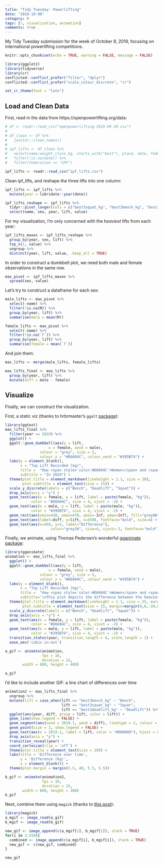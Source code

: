 ```yaml
---
title: "Tidy Tuesday: Powerlifting"
date: "2019-10-08"
category: R
tags: [r, visualization, animation]
comments: true
---
```


My Tidy Tuesday submission for the week of October 8, 2019, focusing on international powerlifting competitions.

```r
knitr::opts_chunk$set(echo = TRUE, warning = FALSE, message = FALSE)
```

```r
library(ggplot2)
library(tidyverse)
library(cr)
conflicted::conflict_prefer("filter", "dplyr")
conflicted::conflict_prefer("scale_colour_discrete", "cr")

set_cr_theme(font = "lato")
```

## Load and Clean Data

First, read in the data from https://openpowerlifting.org/data:

```r
# df <- readr::read_csv("openpowerlifting-2019-09-20.csv")
# 
# df_clean <- df %>% 
#   janitor::clean_names()
# 
# ipf_lifts <- df_clean %>% 
#   select(name:weight_class_kg, starts_with("best"), place, date, federation, meet_name)  %>% 
#   filter(!is.na(date)) %>% 
#   filter(federation == "IPF")

ipf_lifts <- readr::read_csv("ipf_lifts.csv")
```

Clean ipf_lifts, and reshape the three lifts into one column:

```r
ipf_lifts <- ipf_lifts %>% 
  mutate(year = lubridate::year(date))

ipf_lifts_reshape <- ipf_lifts %>% 
  tidyr::pivot_longer(cols = c("best3squat_kg", "best3bench_kg", "best3deadlift_kg"), names_to = "lift") %>% 
  select(name, sex, year, lift, value)
```

For my visualization, I'm only concerned with the *heaviest* lifts from each year:

```r
ipf_lifts_maxes <- ipf_lifts_reshape %>% 
  group_by(year, sex, lift) %>% 
  top_n(1, value) %>% 
  ungroup %>% 
  distinct(year, lift, value, .keep_all = TRUE)
```

In order to construct a dumbbell plot, we need both male and female observations in the same row.

```r
max_pivot <- ipf_lifts_maxes %>% 
  spread(sex, value)
```

Let's try to construct a dataframe for each sex:

```r
male_lifts <- max_pivot %>% 
  select(-name) %>% 
  filter(!is.na(M)) %>% 
  group_by(year, lift) %>% 
  summarise(male = mean(M))

female_lifts <- max_pivot %>% 
  select(-name) %>% 
  filter(!is.na(`F`)) %>% 
  group_by(year, lift) %>% 
  summarise(female = mean(`F`))
```

And join them:

```r
max_lifts <- merge(male_lifts, female_lifts)

max_lifts_final <- max_lifts %>% 
  group_by(year, lift) %>% 
  mutate(diff = male - female)
```

## Visualize

Finally, we can construct the visualization.

First, a static viz (thanks to hrbrmaster's `ggalt` [package](https://rud.is/b/2016/04/17/ggplot2-exercising-with-ggalt-dumbbells/)):

```r
library(ggtext)
max_lifts_final %>% 
  filter(year == 2019) %>% 
  ggplot() + 
  ggalt::geom_dumbbell(aes(y = lift,
                    x = female, xend = male),
                colour = "grey", size = 5,
                colour_x = "#D6604C", colour_xend = "#395B74") +
  labs(y = element_blank(),
       x = "Top Lift Recorded (kg)",
       title =  "How <span style='color:#D6604C'>Women</span> and <span style='color:#395B74'>Men</span> Differ in Top Lifts",
       subtitle = "In 2019") +
  theme(plot.title = element_markdown(lineheight = 1.1, size = 20),
        plot.subtitle = element_text(size = 15)) +
  scale_y_discrete(labels = c("Bench", "Deadlift", "Squat")) +
  drop_axis(axis = "y") +
  geom_text(aes(x = female, y = lift, label = paste(female, "kg")),
            color = "#D6604C", size = 4, vjust = -2) +
  geom_text(aes(x = male, y = lift, label = paste(male, "kg")),
            color = "#395B74", size = 4, vjust = -2) +
  geom_rect(aes(xmin=430, xmax=470, ymin=-Inf, ymax=Inf), fill="grey80") +
  geom_text(aes(label=diff, y=lift, x=450), fontface="bold", size=4) +
  geom_text(aes(x=450, y=3, label="Difference"),
                     color="grey20", size=4, vjust=-3, fontface="bold")
```

Finally, we animate, using Thomas Pedersen's wonderful [gganimate package](https://github.com/thomasp85/gganimate):

```r
library(gganimate)
animation <- max_lifts_final %>% 
  ggplot() + 
  ggalt::geom_dumbbell(aes(y = lift,
                    x = female, xend = male),
                colour = "grey", size = 5,
                colour_x = "#D6604C", colour_xend = "#395B74") +
  labs(y = element_blank(),
       x = "Top Lift Recorded (kg)",
       title =  "How <span style='color:#D6604C'>Women</span> and <span style='color:#395B74'>Men</span> Differ in Top Lifts",
       subtitle='\nThis plot depicts the difference between the heaviest lifts for each sex at International Powerlifting Federation\nevents over time. \n \n{closest_state}') +
  theme(plot.title = element_markdown(lineheight = 1.1, size = 25, margin=margin(0,0,0,0)),
        plot.subtitle = element_text(size = 15, margin=margin(8,0,-30,0))) +
  scale_y_discrete(labels = c("Bench", "Deadlift", "Squat")) +
  drop_axis(axis = "y") +
  geom_text(aes(x = female, y = lift, label = paste(female, "kg")),
            color = "#D6604C", size = 4, vjust = -2) +
  geom_text(aes(x = male, y = lift, label = paste(male, "kg")),
            color = "#395B74", size = 4, vjust = -2) +
  transition_states(year, transition_length = 4, state_length = 1) +
  ease_aes('cubic-in-out')

a_gif <- animate(animation, 
                 fps = 10, 
                 duration = 25,
        width = 800, height = 400)

a_gif
```

I'd like to include another GIF: a line chart of differences over time

```r
animation2 <- max_lifts_final %>% 
  ungroup %>% 
  mutate(lift = case_when(lift == "best3bench_kg" ~ "Bench",
                          lift == "best3squat_kg" ~ "Squat",
                          lift == "best3deadlift_kg" ~ "Deadlift")) %>% 
  ggplot(aes(year, diff, group = lift, color = lift)) + 
  geom_line(show.legend = FALSE) + 
  geom_segment(aes(xend = 2019.1, yend = diff), linetype = 2, colour = 'grey', show.legend = FALSE) + 
  geom_point(size = 2, show.legend = FALSE) + 
  geom_text(aes(x = 2019.1, label = lift, color = "#000000"), hjust = 0, show.legend = FALSE) + 
  drop_axis(axis = "y") +
  transition_reveal(year) +
  coord_cartesian(clip = 'off') +
  theme(plot.title = element_text(size = 20)) +
  labs(title = 'Difference over time',
       y = 'Difference (kg)',
       x = element_blank()) + 
  theme(plot.margin = margin(5.5, 40, 5.5, 5.5))

b_gif <- animate(animation2, 
                 fps = 10, 
                 duration = 25,
        width = 800, height = 200)
b_gif
```

Next, combine them using `magick` (thanks to [this
post](https://github.com/thomasp85/gganimate/wiki/Animation-Composition)):

```r
library(magick)
a_mgif <- image_read(a_gif)
b_mgif <- image_read(b_gif)

new_gif <- image_append(c(a_mgif[1], b_mgif[1]), stack = TRUE)
for(i in 2:250){
  combined <- image_append(c(a_mgif[i], b_mgif[i]), stack = TRUE)
  new_gif <- c(new_gif, combined)
}

new_gif
```

